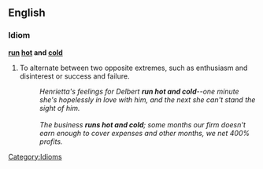 ==English==

===Idiom===

'''[[run]] [[hot]] and [[cold]]'''

# To alternate between two opposite extremes, such as enthusiasm and disinterest or success and failure. 
#: ''Henrietta's feelings for Delbert '''run hot and cold'''--one minute she's hopelessly in love with him, and the next she can't stand the sight of him.''
#: <BR>
#: ''The business '''runs hot and cold'''; some months our firm doesn't earn enough to cover expenses and other months, we net 400% profits.''

[[Category:Idioms]]